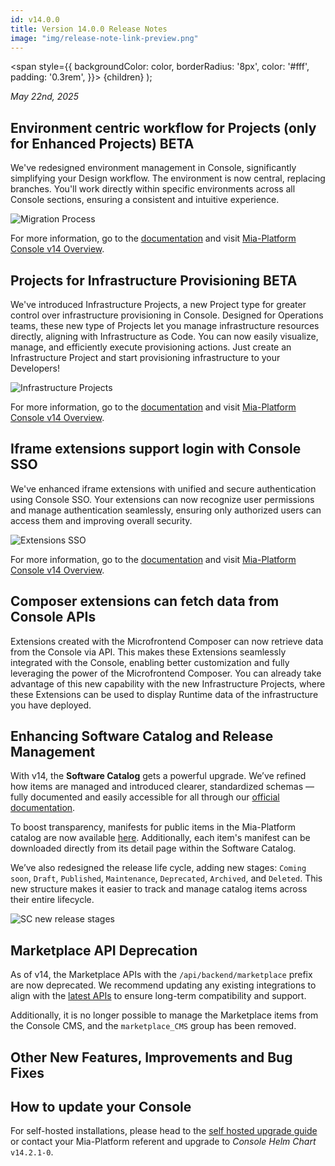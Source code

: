 ```yaml
---
id: v14.0.0
title: Version 14.0.0 Release Notes
image: "img/release-note-link-preview.png"
---
```



  <span
    style={{
      backgroundColor: color,
      borderRadius: '8px',
      color: '#fff',
      padding: '0.3rem',
    }}>
    {children}
  </span>
);

_May 22nd, 2025_

## Environment centric workflow for Projects (only for Enhanced Projects) <Highlight color="#e5c762">BETA</Highlight>

We've redesigned environment management in Console, significantly simplifying your Design workflow. The environment is now central, replacing branches. You'll work directly within specific environments across all Console sections, ensuring a consistent and intuitive experience.

![Migration Process](img/migration-process.png)

For more information, go to the [documentation](/docs/products/console/set-up-infrastructure/env-based-management) and visit [Mia-Platform Console v14 Overview](/release-notes/mia-platform-v14.mdx#environment-centric-workflow-for-projects-only-for-enhanced-projects-beta).

## Projects for Infrastructure Provisioning <Highlight color="#e5c762">BETA</Highlight>

We've introduced Infrastructure Projects, a new Project type for greater control over infrastructure provisioning in Console. Designed for Operations teams, these new type of Projects let you manage infrastructure resources directly, aligning with Infrastructure as Code. You can now easily visualize, manage, and efficiently execute provisioning actions.
Just create an Infrastructure Project and start provisioning infrastructure to your Developers!

![Infrastructure Projects](./img/infrastructure-project-selection.png)

For more information, go to the [documentation](/docs/products/console/project-configuration/infrastructure-project) and visit [Mia-Platform Console v14 Overview](/release-notes/mia-platform-v14.mdx#projects-for-infrastructure-provisioning).

## Iframe extensions support login with Console SSO

We've enhanced iframe extensions with unified and secure authentication using Console SSO. Your extensions can now recognize user permissions and manage authentication seamlessly, ensuring only authorized users can access them and improving overall security.

![Extensions SSO](img/extensions-sso.png)

For more information, go to the [documentation](/docs/products/console/console-extensibility/sso) and visit [Mia-Platform Console v14 Overview](/release-notes/mia-platform-v14.mdx#iframe-extensions-support-login-with-console-sso).

## Composer extensions can fetch data from Console APIs

Extensions created with the Microfrontend Composer can now retrieve data from the Console via API.
This makes these Extensions seamlessly integrated with the Console, enabling better customization and fully leveraging the power of the Microfrontend Composer.
You can already take advantage of this new capability with the new Infrastructure Projects, where these Extensions can be used to display Runtime data of the infrastructure you have deployed.

## Enhancing Software Catalog and Release Management

With v14, the **Software Catalog** gets a powerful upgrade. We’ve refined how items are managed and introduced clearer, standardized schemas — fully documented and easily accessible for all through our [official documentation](/docs/products/software-catalog/overview).

To boost transparency, manifests for public items in the Mia-Platform catalog are now available [here](https://github.com/mia-platform-marketplace/public-catalog).
Additionally, each item's manifest can be downloaded directly from its detail page within the Software Catalog.

We’ve also redesigned the release life cycle, adding new stages: `Coming soon`, `Draft`, `Published`, `Maintenance`, `Deprecated`, `Archived`, and `Deleted`. This new structure makes it easier to track and manage catalog items across their entire lifecycle.

![SC new release stages](img/software-catalog-release-stages.png)

## Marketplace API Deprecation

As of v14, the Marketplace APIs with the `/api/backend/marketplace` prefix are now deprecated.
We recommend updating any existing integrations to align with the [latest APIs](/docs/products/software-catalog/items-management/api) to ensure long-term compatibility and support.

Additionally, it is no longer possible to manage the Marketplace items from the Console CMS, and the `marketplace_CMS` group has been removed.

## Other New Features, Improvements and Bug Fixes

<Accordion data={dataAccordion} />

## How to update your Console

For self-hosted installations, please head to the [self hosted upgrade guide](/docs/infrastructure/self-hosted/installation-chart/how-to-upgrade) or contact your Mia-Platform referent and upgrade to _Console Helm Chart_ `v14.2.1-0`.
